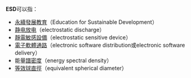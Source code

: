 {{wiktionary|ESD}}
'''ESD'''可以指：
*[[永續發展教育|永續發展教育]]（Education for Sustainable Development）
*[[静电放电|静电放电]]（electrostatic discharge）
*[[靜電敏感設備|靜電敏感設備]]（electrostatic sensitive device）
*[[電子軟體通路|電子軟體通路]]（electronic software distribution或electronic software delivery）
*能量[[譜密度|譜密度]]（energy spectral density）
*[[等效球直徑|等效球直徑]]（equivalent spherical diameter）

{{disambig|Cat=三字拉丁字母缩写消歧义}}